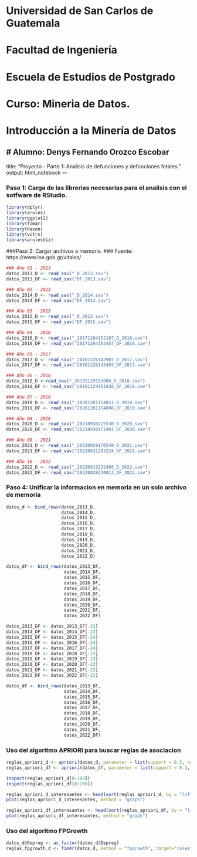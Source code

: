 # Universidad de San Carlos de Guatemala
# Facultad de Ingeniería
# Escuela de Estudios de Postgrado
# Curso: Mineria de Datos.
# Introducción a la Minería de Datos
# Alumno: Denys Fernando Orozco Escobar
---
title: "Proyecto - Parte 1: Analisis de defunciones y defunciones fetales."
output: html_notebook
---

### Paso 1: Carga de las librerias necesarias para el analisis con el sotfware de RStudio.
```{r}
library(dplyr)
library(arules)
library(ggplot2)
library(fim4r)
library(haven)
library(vctrs)
library(arulesViz)
```

###Paso 2: Cargar archivos a memoria.
### Fuente: https://www.ine.gob.gt/vitales/
```{r}
### Año 01 - 2013
datos_2013_D <- read_sav("_D_2013.sav")
datos_2013_DF <- read_sav("DF_2013.sav")

### Año 02 - 2014
datos_2014_D <- read_sav("_D_2014.sav")
datos_2014_DF <- read_sav("DF_2014.sav")

### Año 03 - 2015
datos_2015_D <- read_sav("_D_2015.sav")
datos_2015_DF <- read_sav("DF_2015.sav")

### Año 04 - 2016
datos_2016_D <- read_sav("_20171204152107_D_2016.sav")
datos_2016_DF <- read_sav("20171204152457_DF_2016.sav")

### Año 05 - 2017
datos_2017_D <- read_sav("_20181226142907_D_2017.sav")
datos_2017_DF <- read_sav("20181226143403_DF_2017.sav")

### Año 06 - 2018
datos_2018_D <-read_sav("_20191129152006_D_2018.sav")
datos_2018_DF <- read_sav("20191129151836_DF_2018.sav")

### Año 07 - 2019 
datos_2019_D <- read_sav("_20201201154851_D_2019.sav")
datos_2019_DF <- read_sav("20201201154808_DF_2019.sav")

### Año 08 - 2020
datos_2020_D <- read_sav("_20210930225530_D_2020.sav")
datos_2020_DF <- read_sav("20210930171901_DF_2020.sav")

### Año 09 - 2021
datos_2021_D <- read_sav("_20220929170549_D_2021.sav")
datos_2021_DF <- read_sav("20220831203224_DF_2021.sav")

### Año 10 - 2022
datos_2022_D <- read_sav("_20230919232405_D_2022.sav")
datos_2022_DF <- read_sav("20230828230013_DF_2022.sav")
```

### Paso 4: Unificar la informacion en memoria en un solo archivo de memoria
```{r}
datos_d <- bind_rows(datos_2013_D,
                     datos_2014_D,
                     datos_2015_D,
                     datos_2016_D,
                     datos_2017_D,
                     datos_2018_D,
                     datos_2019_D,
                     datos_2020_D,
                     datos_2021_D,
                     datos_2022_D)

datos_df <- bind_rows(datos_2013_DF,
                      datos_2014_DF,
                      datos_2015_DF,
                      datos_2016_DF,
                      datos_2017_DF,
                      datos_2018_DF,
                      datos_2019_DF,
                      datos_2020_DF,
                      datos_2021_DF,
                      datos_2022_DF)

datos_2013_DF <- datos_2013_DF[-23]
datos_2014_DF <- datos_2014_DF[-23]
datos_2015_DF <- datos_2015_DF[-24]
datos_2016_DF <- datos_2016_DF[-24]
datos_2017_DF <- datos_2017_DF[-24]
datos_2018_DF <- datos_2018_DF[-23]
datos_2019_DF <- datos_2019_DF[-23]
datos_2020_DF <- datos_2020_DF[-23]
datos_2021_DF <- datos_2021_DF[-23]
datos_2022_DF <- datos_2022_DF[-23]

datos_df <- bind_rows(datos_2013_DF,
                      datos_2014_DF,
                      datos_2015_DF,
                      datos_2016_DF,
                      datos_2017_DF,
                      datos_2018_DF,
                      datos_2019_DF,
                      datos_2020_DF,
                      datos_2021_DF,
                      datos_2022_DF)
```

### Uso del algoritmo APRIORI para buscar reglas de asociacion
```{r}
reglas_apriori_d <- apriori(datos_d, parameter = list(support = 0.3, confidence = 0.5))
reglas_apriori_df <- apriori(datos_df, parameter = list(support = 0.3, confidence = 0.5))

inspect(reglas_apriori_d[0:100])
inspect(reglas_apriori_df[0:100])

reglas_apriori_d_interesantes <- head(sort(reglas_apriori_d, by = "lift"), 10)
plot(reglas_apriori_d_interesantes, method = "graph")

reglas_apriori_df_interesantes <- head(sort(reglas_apriori_df, by = "lift"), 10)
plot(reglas_apriori_df_interesantes, method = "graph")
```

### Uso del algoritmo FPGrowth
```{r}
datos_d$Depreg <- as_factor(datos_d$Depreg)
reglas_fpgrowth_d <- fim4r(datos_d, method = "fpgrowth", target="rules", supp = .2, conf = .5)
```

